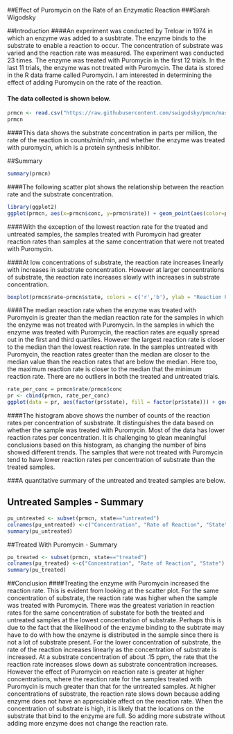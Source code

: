##Effect of Puromycin on the Rate of an Enzymatic Reaction
###Sarah Wigodsky

##Introduction
####An experiment was conducted by Treloar in 1974 in which an enzyme was added to a susbtrate.  The enzyme binds to the substrate to enable a reaction to occur.  The concentration of substrate was varied and the reaction rate was measured.  The experiment was conducted 23 times.  The enzyme was treated with Puromycin in the first 12 trials. In the last 11 trials, the enzyme was not treated with Puromycin. The data is stored in the R data frame called Puromycin.  I am interested in determining the effect of adding Puromycin on the rate of the reaction.

#### The data collected is shown below.  

```r
prmcn <- read.csv("https://raw.githubusercontent.com/swigodsky/pmcn/master/prmcn.csv")
prmcn
```
####This data shows the substrate concentration in parts per million, the rate of the reaction in counts/min/min, and whether the enzyme was treated with puromycin, which is a protein synthesis inhibitor.

##Summary
```r
summary(prmcn)
```

####The following scatter plot shows the relationship between the reaction rate and the substrate concentration.

```r
library(ggplot2)
ggplot(prmcn, aes(x=prmcn$conc, y=prmcn$rate)) + geom_point(aes(color=prmcn$state)) + geom_smooth(se=FALSE, aes(color=prmcn$state)) + labs(title = "Reaction Rate as a Function of Concentration of Substrate" , x="Concentration (ppm)", y = "Reaction Rate (counts/min/min)") + scale_color_discrete(name= "State") 
```


####With the exception of the lowest reaction rate for the treated and untreated samples, the samples treated with Puromycin had greater reaction rates than samples at the same concentration that were not treated with Puromycin.

####At low concentrations of substrate, the reaction rate increases linearly with increases in substrate concentration.  However at larger concentrations of substrate, the reaction rate increases slowly with increases in substrate concentration.


```r
boxplot(prmcn$rate~prmcn$state, colors = c('r','b'), ylab = "Reaction Rate (counts/min/min)", main = "Reaction Rate for Treated and Untreated Samples Boxplot")


```


####The median reaction rate when the enzyme was treated with Puromycin is greater than the median reaction rate for the samples in which the enzyme was not treated with Puromycin.  In the samples in which the enzyme was treated with Puromycin, the reaction rates are equally spread out in the first and third quartiles.  However the largest reaction rate is closer to the median than the lowest reaction rate.  In the samples untreated with Puromycin, the reaction rates greater than the median are closer to the median value than the reaction rates that are below the median.  Here too, the maximum reaction rate is closer to the median that the minimum reaction rate.  There are no outliers in both the treated and untreated trials.

```r
rate_per_conc = prmcn$rate/prmcn$conc
pr <- cbind(prmcn, rate_per_conc)
ggplot(data = pr, aes(factor(pr$state), fill = factor(pr$state))) + geom_histogram(aes(x = pr$rate_per_conc), position = 'identity', alpha = 0.5, bins = 10) + labs(x = "Reaction Rate per Concentration", title = "Rate per Concentration Histogram") +  scale_fill_discrete(name= "State") 
```


####The histogram above shows the number of counts of the reaction rates per concentration of susbstrate.  It distinguishes the data based on whether the sample was treated with Puromycin.  Most of the data has lower reaction rates per concentration.  It is challenging to glean meaningful conclusions based on this histogram, as changing the number of bins showed different trends.  The samples that were not treated with Puromycin tend to have lower reaction rates per concentration of substrate than the treated samples.  


###A quantitative summary of the untreated and treated samples are below.

## Untreated Samples - Summary
```r
pu_untreated <- subset(prmcn, state=="untreated")
colnames(pu_untreated) <-c("Concentration", "Rate of Reaction", "State")
summary(pu_untreated)
```

##Treated With Puromycin - Summary
```r

pu_treated <- subset(prmcn, state=="treated")
colnames(pu_treated) <-c("Concentration", "Rate of Reaction", "State")
summary(pu_treated)
```

##Conclusion
####Treating the enzyme with Puromycin increased the reaction rate.  This is evident from looking at the scatter plot.  For the same concentration of substrate, the reaction rate was higher when the sample was treated with Puromycin.  There was the greatest variation in reaction rates for the same concentration of substate for both the treated and untreated samples at the lowest concentration of substrate.  Perhaps this is due to the fact that the likelihood of the enzyme binding to the subtrate may have to do with how the enzyme is distributed in the sample since there is not a lot of substrate present.  For the lower concentration of substrate, the rate of the reaction increases linearly as the concentration of substrate is increased.  At a substrate concentration of about .15 ppm, the rate that the reaction rate increases slows down as substrate concentration increases.  However the effect of Puromycin on reaction rate is greater at higher concentrations, where the reaction rate for the samples treated with Puromycin is much greater than that for the untreated samples.  At higher concentrations of substrate, the reaction rate slows down because adding enzyme does not have an appreciable affect on the reaction rate.  When the concentration of substrate is high, it is likely that the locations on the substrate that bind to the enzyme are full.  So adding more substrate without adding more enzyme does not change the reaction rate.